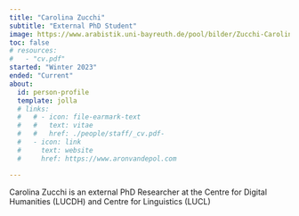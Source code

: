 ```yaml
---
title: "Carolina Zucchi"
subtitle: "External PhD Student"
image: https://www.arabistik.uni-bayreuth.de/pool/bilder/Zucchi-Carolina.jpg
toc: false
# resources: 
#   - "cv.pdf"
started: "Winter 2023"
ended: "Current"
about:
  id: person-profile
  template: jolla
  # links:
  #   # - icon: file-earmark-text
  #   #   text: vitae
  #   #   href: ./people/staff/_cv.pdf-
  #   - icon: link
  #     text: website
  #     href: https://www.aronvandepol.com

---
```


:::{#person-profile}
:::

Carolina Zucchi is an external PhD Researcher at the Centre for Digital Humanities (LUCDH) and Centre for Linguistics (LUCL)
